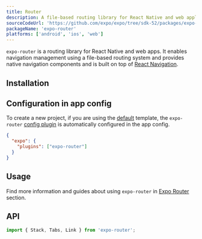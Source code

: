 ```yaml
---
title: Router
description: A file-based routing library for React Native and web applications.
sourceCodeUrl: 'https://github.com/expo/expo/tree/sdk-52/packages/expo-router'
packageName: 'expo-router'
platforms: ['android', 'ios', 'web']
---
```



`expo-router` is a routing library for React Native and web apps. It enables navigation management using a file-based routing system and provides native navigation components and is built on top of [React Navigation](https://reactnavigation.org/).

## Installation

<APIInstallSection packageName="expo-router" hideBareInstructions />

## Configuration in app config

To create a new project, if you are using the [default](/more/create-expo/#--template) template, the `expo-router` [config plugin](/config-plugins/introduction/) is automatically configured in the app config.

<ConfigPluginExample>

```json app.json
{
  "expo": {
    "plugins": ["expo-router"]
  }
}
```

</ConfigPluginExample>

## Usage

Find more information and guides about using `expo-router` in [Expo Router](/router/introduction/) section.

## API

```js
import { Stack, Tabs, Link } from 'expo-router';
```

<APISection packageName="expo-router" />
